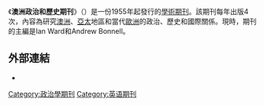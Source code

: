 {{Infobox journal
| title         = 澳洲政治和歷史期刊<br/>Australian Journal of Politics and History
| cover         = 
| editor        = Ian Ward, Andrew Bonnell
| discipline    = [[政治科學|政治科學]], [[歷史|歷史]]
| language     = [[英文|英文]]
| peer-reviewed =
| formernames   =
| abbreviation  = Austr. J. Polit. Hist.
| publisher     = Wiley-Blackwell
| country       = [[英國|英國]]
| frequency     = 季刊
| history       = 1955年至今
| openaccess    =
| license       =
| impact        =
| impact-year   =
| website       = http://onlinelibrary.wiley.com/journal/10.1111/(ISSN)1467-8497
| link1         =
| link1-name    =
| link2         =
| link2-name    =
| RSS           = 
| atom          =
| JSTOR         =
| OCLC          =
| LCCN          =
| CODEN         =
| ISSN          = 0004-9522
| eISSN         = 1467-8497
| boxwidth      =
}}

《'''澳洲政治和歷史期刊'''》（{{lang|en|Australian Journal of Politics and History}}）是一份1955年起發行的[[學術期刊|學術期刊]]。該期刊每年出版4次，內容為研究[[澳洲|澳洲]]、[[亞太|亞太]]地區和當代[[歐洲|歐洲]]的政治、歷史和國際關係。現時，期刊的主編是Ian Ward和Andrew Bonnell。


== 外部連結 ==
* {{Official|1=http://onlinelibrary.wiley.com/journal/10.1111/(ISSN)1467-8497}}

[[Category:政治學期刊|Category:政治學期刊]]
[[Category:英语期刊|Category:英语期刊]]